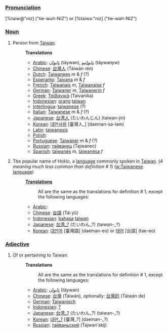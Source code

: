 ===[[Pronunciation]]===
[%taiw@"niz] ("tie-wuh-NIZ") or [%taiwa:"niz] ("tie-wah-NIZ")

===[[Noun]]===

# Person from [[Taiwan]].
#:'''Translations'''
#:*[[Arabic]]: [[تايوان]] (tāywan), [[تايوانيو]] (tāywanyw)
#:*[[Chinese]]: [[台灣人]] (Táiwán rén)
#:*[[Dutch]]: [[Taiwanees]]  ''m'' & ''f'' (?)
#:*[[Esperanto]]: [[Tajvana]] ''m'' & ''f''
#:*[[French]]: [[Taïwanais]] ''m'', [[Taïwanaise]]  ''f''
#:*[[German]]: [[Taiwaner]] ''m'', [[Taiwanerin]]  ''f''
#:*[[Greek]]: [[Ταϊβανικά]] (Taivanika)
#:*[[Indonesian]]: [[orang]] [[taiwan]]
#:*[[Interlingua]]: [[taiwanese]] (?)
#:*[[Italian]]: [[Taiwanese]] ''m'' & ''f'' (?)
#:*[[Japanese]]: [[台湾人]] (たいわんじん) (taiwan-jin)
#:*[[Korean]]: [[대만사람]] [臺灣人_] (daeman-sa-lam)
#:*[[Latin]]: [[taiwanesis]] 
#:*[[Polish]]: [[]]
#:*[[Portuguese]]: [[Taiwaner]] ''m'' & ''f'' (?)
#:*[[Russian]]: [[тайванец]] (Tajwanec)
#:*[[Spanish]]: [[taiwanés]] ''m'', [[taiwanésa]]  ''f''
# The popular name of Hoklo, a [[language]] commonly spoken in [[Taiwan]]. (''A meaning much less common than definition # 1'') ([[w:Taiwanese language]]) 
#:'''[[Translation]]s'''
#:: All are the same as the translations for definition # 1, except the following languages:
#:*[[Arabic]]: [[]]
#:*[[Chinese]]: [[台語]] (Tái yǔ)
#:*[[Indonesian]]: [[bahasa]] [[taiwan]]
#:*[[Japanese]]: [[台湾_?]] (たいわん_?) (taiwan-_?)
#:*[[Korean]]: [[대만어]] [臺灣語] (daeman-eo) or [[태어]] [台語] (tae-eo)

===[[Adjective]]===
# Of or pertaining to Taiwan.
#:'''Translations'''
#:: All are the same as the translations for definition # 1, except the following languages:
#:*[[Arabic]]: [[تايوان]] (tāywan)
#:*[[Chinese]]: [[台灣]] (Táiwán), optionally: [[台灣的]] (Táiwán de)
#:*[[German]]: [[Taiwanisch]]
#:*[[Indonesian]]: [[?]]
#:*[[Japanese]]: [[台湾_?]] (たいわん_?) (taiwan-_?)
#:*[[Korean]]: [[대만_?]] [臺灣_?] (daeman-_?)
#:*[[Russian]]: [[тайваньский]] (Tajwan'skij)